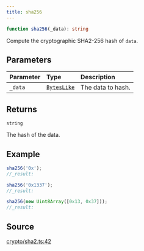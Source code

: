```yaml
---
title: sha256
---
```


```ts
function sha256(_data): string
```

Compute the cryptographic SHA2-256 hash of `data`.

## Parameters

| Parameter | Type | Description |
| :------ | :------ | :------ |
| `_data` | [`BytesLike`](/content/type-aliases/BytesLike) | The data to hash. |

## Returns

`string`

The hash of the data.

## Example

```ts
sha256('0x');
//_result:

sha256('0x1337');
//_result:

sha256(new Uint8Array([0x13, 0x37]));
//_result:
```

## Source

[crypto/sha2.ts:42](https://github.com/dominant-strategies/quais.js/blob/7ad0a969a30d30fc2cf79fa0dcda980927cb6fd5/src/crypto/sha2.ts#L42)
